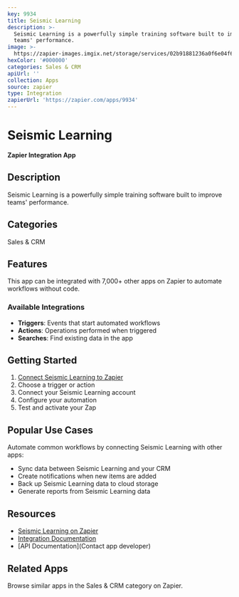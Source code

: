 ```yaml
---
key: 9934
title: Seismic Learning
description: >-
  Seismic Learning is a powerfully simple training software built to improve
  teams' performance.
image: >-
  https://zapier-images.imgix.net/storage/services/02b91881236a0f6e04f686e8a7385fe1.png?auto=format%2Ccompress&ixlib=python-3.0.0&q=50
hexColor: '#000000'
categories: Sales & CRM
apiUrl: ''
collection: Apps
source: zapier
type: Integration
zapierUrl: 'https://zapier.com/apps/9934'
---
```

# Seismic Learning

**Zapier Integration App**

## Description

Seismic Learning is a powerfully simple training software built to improve teams' performance.

## Categories

Sales & CRM

## Features

This app can be integrated with 7,000+ other apps on Zapier to automate workflows without code.

### Available Integrations

- **Triggers**: Events that start automated workflows
- **Actions**: Operations performed when triggered
- **Searches**: Find existing data in the app

## Getting Started

1. [Connect Seismic Learning to Zapier](https://zapier.com/apps/9934)
2. Choose a trigger or action
3. Connect your Seismic Learning account
4. Configure your automation
5. Test and activate your Zap

## Popular Use Cases

Automate common workflows by connecting Seismic Learning with other apps:

- Sync data between Seismic Learning and your CRM
- Create notifications when new items are added
- Back up Seismic Learning data to cloud storage
- Generate reports from Seismic Learning data

## Resources

- [Seismic Learning on Zapier](https://zapier.com/apps/9934)
- [Integration Documentation](https://zapier.com/apps/9934/integrations)
- [API Documentation](Contact app developer)

## Related Apps

Browse similar apps in the Sales & CRM category on Zapier.
